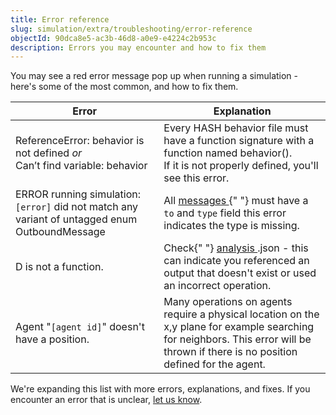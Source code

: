 ```yaml
---
title: Error reference
slug: simulation/extra/troubleshooting/error-reference
objectId: 90dca8e5-ac3b-46d8-a0e9-e4224c2b953c
description: Errors you may encounter and how to fix them
---
```


You may see a red error message pop up when running a simulation - here's some of the most common, and how to fix them.

<table className="docs-table">
  <thead>
    <tr>
      <th className="text-left">Error</th>
      <th className="text-left">Explanation</th>
    </tr>
  </thead>
  <tbody>
    <tr>
      <td className="text-left">
        ReferenceError: behavior is not defined <em>or</em>
        <br />
        Can&#x2019;t find variable: behavior
      </td>
      <td className="text-left">
        Every HASH behavior file must have a function signature with a function
        named behavior().
        <br />
        If it is not properly defined, you&apos;ll see this error.
      </td>
    </tr>
    <tr>
      <td className="text-left">
        ERROR running simulation: <code>[error]</code> did not match any variant
        of untagged enum OutboundMessage
      </td>
      <td className="text-left">
        <span>All </span>
        <a href="/docs/simulation/create/agent-messages/">
          messages
        </a>
        <span>
          {" "}
          must have a <code>to</code> and <code>type</code> field this error indicates
          the type is missing.
        </span>
      </td>
    </tr>
    <tr>
      <td className="text-left">D is not a function.</td>
      <td className="text-left">
        Check{" "}
        <a href="/docs/simulation/create/views/analysis/">
          analysis
        </a>
        .json - this can indicate you referenced an output that doesn&apos;t exist
        or used an incorrect operation.
      </td>
    </tr>
    <tr>
      <td className="text-left">
        Agent &quot;<code>[agent id]</code>&quot; doesn&apos;t have a position.
      </td>
      <td className="text-left">
        Many operations on agents require a physical location on the x,y plane
        for example searching for neighbors. This error will be thrown if there
        is no position defined for the agent.
      </td>
    </tr>
  </tbody>
</table>

We're expanding this list with more errors, explanations, and fixes. If you encounter an error that is unclear, [let us know](/discord).
